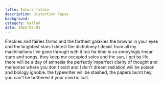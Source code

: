 ```yaml
---
title: Future fatale
description: Distortion Tapes
background:
category: ballad
date: 2022-02-01
---
```


Freckles and fairies
farms and the farthest galaxies
the browns in your eyes and the brightest stars
I detest the dichotomy
I desist from all my machinations
I've gone through with it too far
time is so annoyingly linear
stars and songs, they keep me occupied
solos and the sun, I get by life.
there will be a day of amnesia
the perfectly imperfect clarity
of thought and memories
where you don't exist and I don't dream
radiation will be poison and biology ignoble.
the typewriter will be stashed, the papers burnt
hey, you can't be bothered if your mind is lost.
